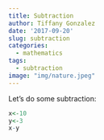 ```yaml
---
title: Subtraction
author: Tiffany Gonzalez
date: '2017-09-20'
slug: subtraction
categories:
  - mathematics
tags:
  - subtraction
image: "img/nature.jpeg"
---
```


Let's do some subtraction:

```r
x<-10
y<-3
x-y
```

